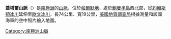 {{coord|74|21|S|63|27|W|source:GNIS|display=title}}

'''蓋塔爾山脈'''（{{lang-en|Guettard Range}}）是[[南極洲|南極洲]]的[[山脈|山脈]]，位於[[帕爾默地|帕爾默地]]，處於[[鮑曼半島|鮑曼半島]]西北部，從[[約翰斯頓冰川|約翰斯頓冰川]]延伸至[[歐文冰川|歐文冰川]]，長74公里、寬19公里，[[美國地質調查局|美國地質調查局]]根據測量和該國海軍的空中照片繪入地圖。

{{Antarctica-geo-stub}}
[[Category:南極洲山脈|Category:南極洲山脈]]